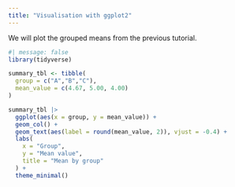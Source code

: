 ```yaml
---
title: "Visualisation with ggplot2"
---
```


We will plot the grouped means from the previous tutorial.

```r
#| message: false
library(tidyverse)

summary_tbl <- tibble(
  group = c("A","B","C"),
  mean_value = c(4.67, 5.00, 4.00)
)

summary_tbl |>
  ggplot(aes(x = group, y = mean_value)) +
  geom_col() +
  geom_text(aes(label = round(mean_value, 2)), vjust = -0.4) +
  labs(
    x = "Group",
    y = "Mean value",
    title = "Mean by group"
  ) +
  theme_minimal()
```